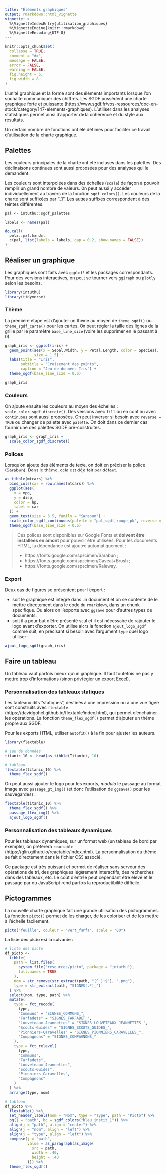 ```yaml
---
title: "Éléments graphiques"
output: rmarkdown::html_vignette
vignette: >
  %\VignetteIndexEntry{utilisation_graphiques}
  %\VignetteEngine{knitr::rmarkdown}
  %\VignetteEncoding{UTF-8}
---
```


```r
knitr::opts_chunk$set(
  collapse = TRUE,
  comment = "#>",
  message = FALSE,
  error = FALSE,
  warning = FALSE,
  fig.height = 5,
  fig.width = 8
)
```

L'unité graphique et la forme sont des éléments importants lorsque l'on souhaite communiquer des chiffres. Les SGDF possèdent une charte graphique forte et puissante (https://www.sgdf.fr/vos-ressources/doc-en-stock/category/147-elements-graphiques). L'utiliser dans les analyses statistiques permet ainsi d'apporter de la cohérence et du style aux résultats.

Un certain nombre de fonctions ont été définies pour faciliter ce travail d'utilisation de la charte graphique.

## Palettes

Les couleurs principales de la charte ont été incluses dans les palettes. Des déclinaisons continues sont aussi proposées pour des analyses qui le demandent.

Les couleurs sont interpolées dans des échelles (`scale`) de façon à pouvoir remplir un grand nombre de valeurs. On peut aussi y accéder individuellement au travers de la fonction `sgdf_colors()`. Les couleurs de la charte sont suffixées par "_1". Les autres suffixes correspondent à des teintes différentes.

```r
pal <- intuthu::sgdf_palettes

labels <- names(pal)

do.call(
  pals::pal.bands,
  c(pal, list(labels = labels, gap = 0.2, show.names = FALSE))
)
```

## Réaliser un graphique

Les graphiques sont faits avec `ggplot2` et les packages correspondants. Pour des versions interactives, on peut se tourner vers `ggiraph` ou `plotly` selon les besoins.

```r
library(intuthu)
library(tidyverse)
```

### Thème

La première étape est d'ajouter un thème au moyen de `theme_sgdf()` ou `theme_sgdf_carte()` pour les cartes.
On peut régler la taille des lignes de la grille par le paramètre `base_line_size` (voire les supprimer en le passant à 0).

```r
graph_iris <- ggplot(iris) +
  geom_point(aes(x = Sepal.Width, y = Petal.Length, color = Species),
             size = 1.5) +
  labs(title = "Iris",
       subtitle = "Croisement des points",
       caption = "Jeu de données Iris") +
  theme_sgdf(base_line_size = 0.5)

graph_iris
```

### Couleurs

On ajoute ensuite les couleurs au moyen des échelles : `scale_color_sgdf_discrete()`. Des versions avec `fill` ou en continu avec `continuous` sont aussi proposées. On peut inverser si besoin avec `reverse = TRUE` ou changer de palette avec `palette`. On doit dans ce dernier cas fournir une des palettes SGDF pré-construites.

```r
graph_iris <- graph_iris +
  scale_color_sgdf_discrete()
```

### Polices

Lorsqu'on ajoute des éléments de texte, on doit en préciser la police (Sarabun). Dans le thème, cela est déjà fait par défaut.

```r
as_tibble(mtcars) %>%
  bind_cols(car = row.names(mtcars)) %>%
  ggplot(aes(
    x = mpg,
    y = disp,
    color = hp,
    label = car
  )) +
  geom_text(size = 3.5, family = "Sarabun") +
  scale_color_sgdf_continuous(palette = "pal_sgdf_rouge_pk", reverse = TRUE) +
  theme_sgdf(base_line_size = 0.5)
```

> Ces polices sont disponibles sur Google Fonts et **doivent être installées en amont** pour pouvoir être utilisées. Pour les documents HTML, la dépendance est ajoutée automatiquement :
>
> + https://fonts.google.com/specimen/Sarabun ;
> + https://fonts.google.com/specimen/Caveat+Brush ;
> + https://fonts.google.com/specimen/Raleway.
>

### Export

Deux cas de figures se présentent pour l'export :

+ soit le graphique est intégré dans un document et on se contente de le mettre directement dans le code du `rmarkdown`, dans un chunk spécifique. Ou alors on l'exporte avec `ggsave` pour d'autres types de documents.
+ soit il a pour but d'être présenté seul et il est nécessaire de rajouter le logo avant d'exporter. On utilise alors la fonction `ajout_logo_sgdf` comme suit, en précisant si besoin avec l'argument `type` quel logo utiliser :

```r
ajout_logo_sgdf(graph_iris)
```

## Faire un tableau

Un tableau vaut parfois mieux qu'un graphique. Il faut toutefois ne pas y mettre trop d'informations (sinon privilégier un export Excel).

### Personnalisation des tableaux statiques

Les tableaux dits "statiques", destinés à une impression ou à une vue figée sont construits avec `flextable` (https://davidgohel.github.io/flextable/index.html), qui permet d'enchaîner les opérations. La fonction `theme_flex_sgdf()` permet d'ajouter un thème propre aux SGDF.

Pour les exports HTML, utiliser `autofit()` à la fin pour ajuster les auteurs.

```r
library(flextable)

# jeu de données
titanic_10 <- head(as_tibble(Titanic), 10)

# tableau
flextable(titanic_10) %>%
  theme_flex_sgdf()
```

On peut aussi ajouter le logo pour les exports, *modulo* le passage au format image avec `passage_gt_img()` (et donc l'utilisation de `ggsave()` pour les sauvegardes) :

```r
flextable(titanic_10) %>%
  theme_flex_sgdf() %>%
  passage_flex_img() %>%
  ajout_logo_sgdf()
```

### Personnalisation des tableaux dynamiques

Pour les tableaux dynamiques, sur un format web (un tableau de bord par exemple), on préferera `reactable` (https://glin.github.io/reactable/index.html). La personnalisation du thème se fait directement dans le fichier CSS associé.

Ce package est très puissant et permet de réaliser sans serveur des opérations de tri, des graphiques légèrement interactifs, des recherches dans des tableaux, etc. Le coût d'entrée peut cependant être élevé et le passage par du JavaScript rend parfois la reproductibilité difficile.

## Pictogrammes

La nouvelle charte graphique fait une grande utilisation des pictogrammes. La fonction `picto()` permet de les charger, de les coloriser et de les mettre à l'échelle facilement.

```r
picto("feuille", couleur = "vert_farfa", scale = "80")
```

La liste des picto est la suivante :

```r
# liste des picto
df_picto <-
  tibble(
    path = list.files(
      system.file("resources/picto", package = "intuthu"),
      full.names = TRUE
    ),
    nom = str_remove(str_extract(path, "[^_]+$"), ".png"),
    type = str_extract(path, "SIGNES(.*)_")
  ) %>%
  select(nom, type, path) %>%
  mutate(
    type = fct_recode(
      type,
      "Communs" = "SIGNES_COMMUNS_",
      "Farfadets" = "SIGNES_FARFADET_",
      "Louveteaux-Jeannettes" = "SIGNES_LOUVETEAUX_JEANNETTES_",
      "Scouts-Guides" = "SIGNES_SCOUTS_GUIDES_",
      "Pionniers-Caravelles" = "SIGNES_PIONNIERS_CARAVELLES_",
      "Compagnons" = "SIGNES_COMPAGNONS_"
    ),
    type = fct_relevel(
      type,
      "Communs",
      "Farfadets",
      "Louveteaux-Jeannettes",
      "Scouts-Guides",
      "Pionniers-Caravelles",
      "Compagnons"
    )
  ) %>% 
  arrange(type, nom)

# tableau
df_picto %>%
  flextable() %>%
  set_header_labels(nom = "Nom", type = "Type", path = "Picto") %>% 
  bg(j = "path", bg = sgdf_colors("bleu_instit_1")) %>%
  align(j = "path", align = "center") %>% 
  align(j = "nom", align = "left") %>% 
  align(j = "type", align = "left") %>% 
  compose(j = "path",
          value = as_paragraph(as_image(
            src = path,
            width = .40,
            height = .40
          ))) %>%
  theme_flex_sgdf()
```
